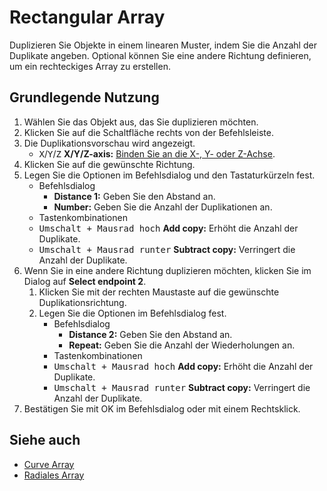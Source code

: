 
# Rectangular Array

<Reference shortcut="" command="Rectangular Array" button="Rechts von der Befehlsleiste" />

Duplizieren Sie Objekte in einem linearen Muster, indem Sie die Anzahl der Duplikate angeben. Optional können Sie eine andere Richtung definieren, um ein rechteckiges Array zu erstellen.

## Grundlegende Nutzung

1. Wählen Sie das Objekt aus, das Sie duplizieren möchten.
2. Klicken Sie auf die Schaltfläche <ButtonIcon type="button-rectangular-array" /> rechts von der Befehlsleiste.
3. Die Duplikationsvorschau wird angezeigt.
   - <kbd>X</kbd>/<kbd>Y</kbd>/<kbd>Z</kbd> **X/Y/Z-axis:** [Binden Sie an die X-, Y- oder Z-Achse](./sketching-essentials#constrain-to-an-axis).
4. Klicken Sie auf die gewünschte Richtung.
5. Legen Sie die Optionen im Befehlsdialog und den Tastaturkürzeln fest.
   - <Kst>Befehlsdialog</Kst>
      - **Distance 1:** Geben Sie den Abstand an.
      - **Number:** Geben Sie die Anzahl der Duplikationen an.
   - <Kst>Tastenkombinationen</Kst>
   - <kbd>Umschalt + Mausrad hoch</kbd> **Add copy:** Erhöht die Anzahl der Duplikate.
   - <kbd>Umschalt + Mausrad runter</kbd> **Subtract copy:** Verringert die Anzahl der Duplikate.
6. Wenn Sie in eine andere Richtung duplizieren möchten, klicken Sie im Dialog auf **Select endpoint 2**.
   1. Klicken Sie mit der rechten Maustaste auf die gewünschte Duplikationsrichtung.
   2. Legen Sie die Optionen im Befehlsdialog fest.
      - <Kst>Befehlsdialog</Kst>
         - **Distance 2:** Geben Sie den Abstand an.
         - **Repeat:** Geben Sie die Anzahl der Wiederholungen an.
      - <Kst>Tastenkombinationen</Kst>
      - <kbd>Umschalt + Mausrad hoch</kbd> **Add copy:** Erhöht die Anzahl der Duplikate.
      - <kbd>Umschalt + Mausrad runter</kbd> **Subtract copy:** Verringert die Anzahl der Duplikate.
7. Bestätigen Sie mit OK im Befehlsdialog oder mit einem Rechtsklick.

## Siehe auch
- [Curve Array](./curve-array)
- [Radiales Array](./radial-array)
